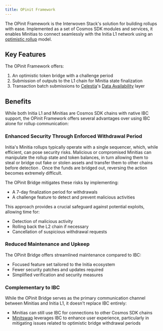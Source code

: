```yaml
---
title: OPinit Framework
---
```


The OPinit Framework is the Interwoven Stack's solution for building rollups with ease. Implemented as a set of Cosmos SDK modules and services, it enables Minitias to connect seamlessly with the Initia L1 network using an [optimistic rollup](https://ethereum.org/en/developers/docs/scaling/optimistic-rollups/) model.

## Key Features

The OPinit Framework offers:

1. An optimistic token bridge with a challenge period
2. Submission of outputs to the L1 chain for Minitia state finalization
3. Transaction batch submissions to [Celestia](https://celestia.org/)'s [Data Availability](https://docs.celestia.org/learn/how-celestia-works/data-availability-layer) layer

## Benefits

While both Initia L1 and Minitias are Cosmos SDK chains with native IBC support, the OPinit Framework offers several advantages over using IBC alone for rollup communication:

### Enhanced Security Through Enforced Withdrawal Period

Initia's Minitia rollups typically operate with a single sequencer, which, while efficient, can pose security risks. Malicious or compromised Minitias can manipulate the rollup state and token balances, in turn allowing them to steal or bridge out fake or stolen assets and transfer them to other chains before detection  . Once the funds are bridged out, reversing the action becomes extremely difficult.

The OPinit Bridge mitigates these risks by implementing:

- A 7-day finalization period for withdrawals
- A challenge feature to detect and prevent malicious activities

This approach provides a crucial safeguard against potential exploits, allowing time for:
- Detection of malicious activity
- Rolling back the L2 chain if necessary
- Cancellation of suspicious withdrawal requests

### Reduced Maintenance and Upkeep

The OPinit Bridge offers streamlined maintenance compared to IBC:

- Focused feature set tailored to the Initia ecosystem
- Fewer security patches and updates required
- Simplified verification and security measures

### Complementary to IBC

While the OPinit Bridge serves as the primary communication channel between Minitias and Initia L1, it doesn't replace IBC entirely:

- Minitias can still use IBC for connections to other Cosmos SDK chains
- [Minitswap](/home/core-concepts/minitswap/introduction.mdx) leverages IBC to enhance user experience, particularly in mitigating issues related to optimistic bridge withdrawal periods